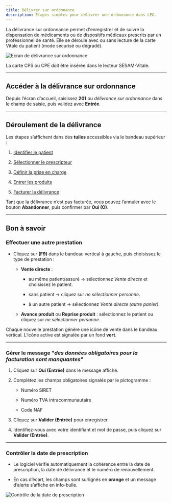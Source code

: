 ```yaml
---
title: Délivrer sur ordonnance
description: Étapes simples pour délivrer une ordonnance dans LEO.
---
```

<section id="20100000"></section>
La délivrance sur ordonnance permet d'enregistrer et de suivre la dispensation de médicaments ou de dispositifs médicaux prescrits par un professionnel de santé. Elle se déroule avec ou sans lecture de la carte Vitale du patient (mode sécurisé ou dégradé).

![Ecran de délivrance sur ordonnance](/ressources/images/201_delivrance_ordonnance.gif)

<Warning>La carte CPS ou CPE doit être insérée dans le lecteur SESAM-Vitale.</Warning>

---

## Accéder à la délivrance sur ordonnance

Depuis l’écran d’accueil, saisissez **201** ou _délivrance sur ordonnance_ dans le champ de saisie, puis validez avec **Entrée**.

---

## Déroulement de la délivrance

Les étapes s’affichent dans des **tuiles** accessibles via le bandeau supérieur :

1. [Identifier le patient](/comptoir/actions-generales/identifier-patient)

2. [Sélectionner le prescripteur](/comptoir/actions-generales/selectionner-prescripteur)

3. [Définir la prise en charge](/comptoir/actions-generales/definir-prise-en-charge)

4. [Entrer les produits](/comptoir/actions-generales/saisir-produits)

5. [Facturer la délivrance](/comptoir/actions-generales/facturer)

Tant que la délivrance n’est pas facturée, vous pouvez l’annuler avec le bouton **Abandonner**, puis confirmer par **Oui (O)**.

---
## Bon à savoir

### Effectuer une autre prestation

- Cliquez sur **(F9)** dans le bandeau vertical à gauche, puis choisissez le type de prestation :
    
    - **Vente directe** :
        
        - au même patient/assuré → sélectionnez _Vente directe_ et choisissez le patient.
            
        - sans patient → cliquez sur _ne sélectionner personne_.
            
        - à un autre patient → sélectionnez _Vente directe (autre panier)_.
            
    - **Avance produit** ou **Reprise produit** : sélectionnez le patient ou cliquez sur _ne sélectionner personne_.
        

Chaque nouvelle prestation génère une icône de vente dans le bandeau vertical. L’icône active est signalée par un fond **vert**.

---

### Gérer le message "*des données obligatoires pour la facturation sont manquantes*"

1. Cliquez sur **Oui (Entrée)** dans le message affiché.
    
2. Complétez les champs obligatoires signalés par le pictogramme :
    
    - Numéro SIRET
        
    - Numéro TVA intracommunautaire
        
    - Code NAF
        
3. Cliquez sur **Valider (Entrée)** pour enregistrer.
    
4. Identifiez-vous avec votre identifiant et mot de passe, puis cliquez sur **Valider (Entrée)**. 

---

### Contrôler la date de prescription

- Le logiciel vérifie automatiquement la cohérence entre la date de prescription, la date de délivrance et le numéro de renouvellement.
    
- En cas d’écart, les champs sont surlignés en **orange** et un message d’alerte s’affiche en info-bulle.

![Contrôle de la date de prescription](/ressources/images/201_controle_date.png)
